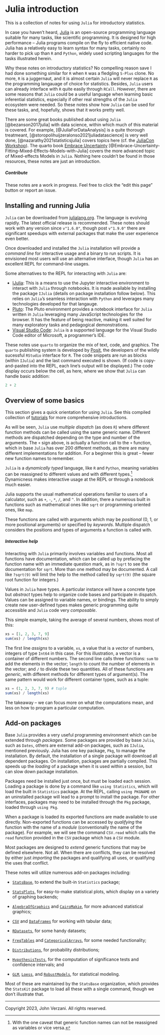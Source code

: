 # Julia introduction

This is a collection of notes for using `Julia` for introductory statistics.

In case you haven't heard, [Julia](https://julialang.org/) is an open-source programming language suitable for many tasks, like scientific programming. It is designed for high performance -- Julia programs compile on the fly to efficient native code. Julia has a relatively easy to learn syntax for many tasks, certainly no harder to pick up than `R` and `Python`, widely used scripting languages for the tasks illustrated herein.

Why these notes on introductory statistics? No compelling reason save I had done something similar for `R` when `R` was a fledgling `S-Plus` clone. No more, `R` is a juggernaut, and it is almost certain `Julia` will never replace `R` as the programming langauage of choice for statistics. Besides, `Julia` users can already interface with `R` quite easily through `RCall`. *However*, there are some reasons that `Julia` could be a useful language when learning basic inferential statistics, especially if other real strengths of the `Julia` ecosystem were needed. So these notes show how `Julia` can be used for these tasks, and, hopefully, shows that it works pretty well.

There are some great books published about using `Julia` [@bezanson2017julia] with data
science, within which much of this material is covered. For example,
[@JuliaForDataAnalysis] is a quite thorough treatmeant,
[@storopolihuijzeralonso2021juliadatascience] is very well done,
[@nazarathy2021statisticsjulia] covers topics here (cf. the [JuliaCon
Workshop](https://www.youtube.com/watch?v=IlPoU5Yr2QI)).
The quarto book [Embrace Uncertainty](https://juliamixedmodels.github.io/EmbraceUncertainty/) [@Embrace-Uncertainty-Fitting-Mixed-Effects-Models-with-Julia] covers the more advanced topic of Mixed-effects Models in `Julia`. Nothing here couldn't be found in those resources, these notes are just an introduction.



::: {.callout-note}
##### Contribute
These notes are a work in progress. Feel free to click the "edit this page" button or report an issue.
:::

## Installing and running Julia

`Julia` can be downloaded from [julialang.org](https://julialang.org/). The language is evolving rapidly. The latest official release is recommended. These notes should work with any version since `v"1.6.0"`, though post `v"1.9.0"` there are significant speedups with external packages that make the user experience even better.

Once downloaded and installed the `Julia` installation will provide a *command line* for interactive usage and a binary to run scripts. It is envisioned most users will use an alternative interface, though `Julia` has an excellent REPL for command-line usages.

Some alternatives to the REPL for interacting with `Julia` are:

* [IJulia](https://github.com/JuliaLang/IJulia.jl): This is a means to use the Jupyter interactive environment to interact with `Julia` through notebooks. It is made available by installing the package `IJulia` (details on package installation follow below). This relies on `Julia`'s seamless interaction with  `Python` and leverages many technologies developed for that langauge.
* [Pluto](https://githuhttps://plutojl.org/): The Pluto environment provides a notebook interface for `Julia` written in `Julia` leveraging many JavaScript technologies for the browser. It has the feature of being reactive, making it well suited for many exploratory tasks and pedagogical demonstrations.
* [Visual Studio Code](https://www.julia-vscode.org/): `Julia` is a supported language for the Visual Studio Code editor of Microsoft, a programmer's IDE.

These notes use `quarto` to organize the mix of text, code, and graphics. The `quarto` publishing system is developed by [Posit](https://posit.co/), the developers of the wildly sucessful `RStudio` interface for `R`. The code snippets are run as blocks (within `IJulia`) and the last command executed is shown. (If code is copy-and-pasted into the REPL, each line's output will be displayed.) The code display occurs below the cell, as here, where we show that `Julia` can handle basic addition:

```julia
2 + 2
```


## Overview of some basics

This section gives a quick orientation for using `Julia`. See this compiled collection of [tutorials](https://julialang.org/learning/tutorials/) for more comprehensive introductions.

As will be seen, `Julia` use *multiple dispatch* (as does `R`) where different function methods can be called using the same generic name. Different methods are dispatched depending on the type and number of the arguments. The `+` sign above, is actually a function call to the `+` function, which in base `Julia` has over 200 different methods, as there are many different implementations for addition. For a beginner this is great -- fewer new function names to remember.

`Julia` is a *dynamically typed* language, like `R` and `Python`, meaning variables can be reassigned to different values and with different types.^[With the one caveat that generic function names can not be reassigned as variables or vice versa.] Dynamicness makes interactive usage at the REPL or through a notebook much easier.

Julia supports the usual mathematical operations familiar to users of a calculator, such as `+`, `-`, `*`, `/`, and `^`. In addition, there a numerous built in functions such as mathematical ones like `sqrt` or programming oriented ones, like `map`.

These functions are called with arguments which may be *positional* ($0$, $1,$ or more positional arguments) or specified by *keywords*. Multiple dispatch considers the  positions and types of arguments a function is called with.


::: {.callout-note}
##### Interactive help
Interacting with `Julia` primarily involves variables and functions. Most all functions have documentation, which can be called up by prefacing the function name with an immediate question mark, as in `?sqrt` to see the documentation for `sqrt`. More than one method may be documented. A call like `?sqrt(9)` will limit the help to the method called by `sqrt(9)` (the square root function for integers.)
:::

Values in `Julia` have types. A particular instance will have a concrete type but *abstract* types help to organize code bases and participate in dispatch. Values can be assigned to variable names, or bindings. The ability to simply create new user-defined types makes generic programming quite accessible and `Julia` code very *composable*.

This simple example, taking the average of several numbers, shows most of this:

```julia
xs = [1, 2, 3, 7, 9]
sum(xs) / length(xs)
```

The first line *assigns* to a variable, `xs`, a value that is a *vector* of numbers, integers of type `Int64` in this case. For this illustration, a vector is a container of different numbers. The second line calls three functions: `sum` to add the elements in the vector; `length` to count the number of elements in the vector; and `/` to divide these two quantities. All of these functions are *generic*, with different methods for different types of argument(s). The same pattern would work for different container types, such as a tuple:

```julia
xs = (1, 2, 3, 7, 9) # tuple
sum(xs) / length(xs)
```

The takeaway -- we can focus more on what the computations mean, and less on how to program a particular computation.

## Add-on packages

Base `Julia` provides a very useful programming environment which can be extended through *packages*. Some packages are provided by base `Julia`, such as `Dates`, others are external add-on packages, such as `IJulia`, mentioned previously. Julia has one key package, `Pkg`, to manage the installation. By default, the installation of a single package will download all dependent packages. On installation, packages are partially compiled. This speeds up the *loading* of a package when it is used within a session, but can slow down package installation.

Packages need be installed just once, but must be loaded each session. Loading a package is done by a command like `using Statistics`, which will load the built in `Statistics`  package. At the REPL, calling `using PKGNAME` on an uninstalled package will lead to a prompt to install the package. For other interfaces, packages may need to be installed through the `Pkg` package, loaded through `using Pkg`.

When a package is loaded its exported functions are made available to use directly. Non-exported functions can be accessed by *qualifying* the function with the name of a *module* (conventionally the name of the package). For example, we will see the command `CSV.read` which calls the `read` function provided in the `CSV` package which has a `CSV` module.

Most packages are designed to *extend* generic functions that may be defined elsewhere. Not all. When there are conflicts, they can be resolved by either just *importing* the packages and qualifying all uses, or qualifying the uses that conflict.

These notes will utilize numerous add-on packages including:

* [`StatsBase`](https://github.com/JuliaStats/StatsBase.jl), to extend the built-in `Statistics` package;

* [`StatsPlots`](https://github.com/JuliaPlots/StatsPlots.jl), for easy-to-make statistical plots, which display on a variety of graphing backends;

* [`AlgebraOfGraphics`](https://github.com/MakieOrg/AlgebraOfGraphics.jl) and [`CairoMakie`](https://github.com/MakieOrg/AlgebraOfGraphics.jl), for more advanced statistical graphics;

* [`CSV`](https://github.com/JuliaData/CSV.jl) and [`DataFrames`](https://github.com/JuliaData/DataFrames.jl) for working with tabular data;

* [`RDatasets`](https://github.com/JuliaStats/RDatasets.jl), for some handy datasets;

* [`FreqTables`](https://github.com/nalimilan/FreqTables.jl) and [`CategoricalArrays`](https://github.com/JuliaData/CategoricalArrays.jl), for some needed functionality;

* [`Distributions`](https://github.com/JuliaStats/Distributions.jl), for probability distributions;

* [`HypothesisTests`](https://github.com/JuliaStats/HypothesisTests.jl), for the computation of significance tests and confidence intervals; and

* [`GLM`](https://github.com/JuliaStats/GLM.jl), [`Loess`](https://github.com/JuliaStats/Loess.jl), and [`RobustModels`](https://github.com/getzze/RobustModels.jl), for statistical modeling.

Most of these are maintained by the `StatsBase` organization, which provides the `StatsKit` package to load all these with a single command, though we don't illustrate that.

----

Copyright 2023, John Verzani. All rights reserved.
